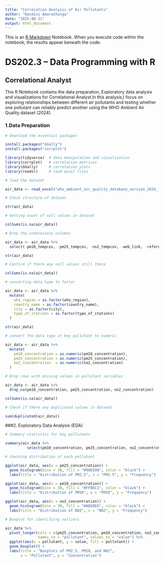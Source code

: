 ```yaml
---
title: "Correlation Analysis of Air Pollutants"
author: "Randini Amarathunga"
date: "2025-08-31"
output: html_document
---
```


This is an [R Markdown](http://rmarkdown.rstudio.com) Notebook. When you execute code within the notebook, the results appear beneath the code.

# DS202.3 – Data Programming with R

## Correlational Analyst

This R Notebook contains the data preparation, Exploratory data analysis and visualizations for Correlational Analyst.In this analysis,I focus on exploring relationships between different air pollutants and testing whether one pollutant can reliably predict another using the WHO Ambient Air Quality dataset (2024).

### 1.Data Preparation

```r
# download the essential packages

install.packages("GGally")
install.packages("corrplot")
```

```r
library(tidyverse)  # data manipulation and visualization
library(corrplot)   # correlation matrices
library(GGally)     # correlation plots
library(readxl)     # read excel files
```

```r
# load the dataset

air_data <- read_excel("who_ambient_air_quality_database_version_2024_(v6.1).xlsx", sheet = "Update 2024 (V6.1) (2)")
```

```r
# Check structure of dataset

str(air_data)
```



```r
# Getting count of null values in dataset

colSums(is.na(air_data))
```



```r
# Drop the unnecessary columns

air_data <- air_data %>%
  select(-pm10_tempcov, -pm25_tempcov, -no2_tempcov, -web_link, -reference, -version, -population_source)
```

```r
str(air_data)
```



```r
# Confirm if there any null values still there

colSums(is.na(air_data))
```



```r
# converting data type to factor

air_data <- air_data %>%
  mutate(
    who_region = as.factor(who_region),
    country_name = as.factor(country_name),
    city = as.factor(city),
    type_of_stations = as.factor(type_of_stations)
  )
```



```r
str(air_data)
```

```r
# convert the data type of key pollutant to numeric

air_data <- air_data %>%
  mutate(
    pm10_concentration = as.numeric(pm10_concentration),
    pm25_concentration = as.numeric(pm25_concentration),
    no2_concentration  = as.numeric(no2_concentration)
  )
```



```r
# Drop rows with missing values in pollutant variables

air_data <- air_data %>%
  drop_na(pm10_concentration, pm25_concentration, no2_concentration)
```


```r
colSums(is.na(air_data))
```



```r
# Check if there any duplicated values in dataset

sum(duplicated(air_data))
```






###2. Exploratory Data Analysis (EDA) 

```r
# Summary statistics for key pollutants

summary(air_data %>% 
          select(pm10_concentration, pm25_concentration, no2_concentration))
```



```r
# checking distribution of each pollutant

ggplot(air_data, aes(x = pm25_concentration)) +
  geom_histogram(bins = 30, fill = "#90EE90", color = "black") +
  labs(title = "Distribution of PM2.5", x = "PM2.5", y = "Frequency")

ggplot(air_data, aes(x = pm10_concentration)) +
  geom_histogram(bins = 30, fill = "#FFB6C1", color = "black") +
  labs(title = "Distribution of PM10", x = "PM10", y = "Frequency")

ggplot(air_data, aes(x = no2_concentration)) +
  geom_histogram(bins = 30, fill = "#ADD8E6", color = "black") +
  labs(title = "Distribution of NO2", x = "NO2", y = "Frequency")
```




```r
# Boxplot for identifying outliers

air_data %>%
  pivot_longer(cols = c(pm25_concentration, pm10_concentration, no2_concentration),
               names_to = "pollutant", values_to = "value") %>%
  ggplot(aes(x = pollutant, y = value, fill = pollutant)) +
  geom_boxplot() +
  labs(title = "Boxplots of PM2.5, PM10, and NO2",
       x = "Pollutant", y = "Concentration")
```













